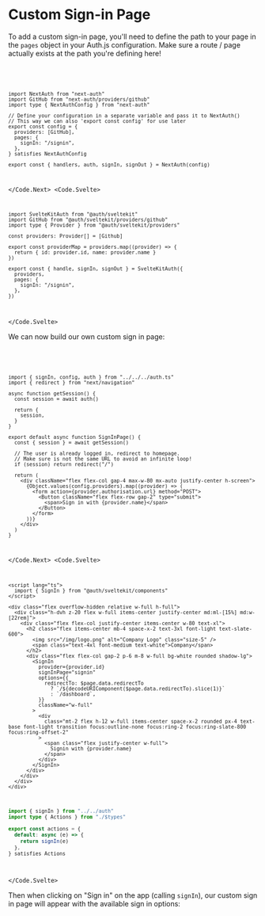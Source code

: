
# Custom Sign-in Page

To add a custom sign-in page, you'll need to define the path to your page in the `pages` object in your Auth.js configuration. Make sure a route / page actually exists at the path you're defining here!

<Code>
<Code.Next>

```tsx filename="./auth.ts" {7, 10}
import NextAuth from "next-auth"
import GitHub from "next-auth/providers/github"
import type { NextAuthConfig } from "next-auth"

// Define your configuration in a separate variable and pass it to NextAuth()
// This way we can also 'export const config' for use later
export const config = {
  providers: [GitHub],
  pages: {
    signIn: "/signin",
  },
} satisfies NextAuthConfig

export const { handlers, auth, signIn, signOut } = NextAuth(config)
```

</Code.Next>
<Code.Svelte>

```tsx filename="./auth.ts" {7}
import SvelteKitAuth from "@auth/sveltekit"
import GitHub from "@auth/sveltekit/providers/github"
import type { Provider } from "@auth/sveltekit/providers"

const providers: Provider[] = [Github]

export const providerMap = providers.map((provider) => {
  return { id: provider.id, name: provider.name }
})

export const { handle, signIn, signOut } = SvelteKitAuth({
  providers,
  pages: {
    signIn: "/signin",
  },
})
```

</Code.Svelte>
</Code>

We can now build our own custom sign in page:

<Code>
<Code.Next>

```tsx filename="app/signin/page.tsx"
import { signIn, config, auth } from "../../../auth.ts"
import { redirect } from "next/navigation"

async function getSession() {
  const session = await auth()

  return {
    session,
  }
}

export default async function SignInPage() {
  const { session } = await getSession()

  // The user is already logged in, redirect to homepage.
  // Make sure is not the same URL to avoid an infinite loop!
  if (session) return redirect("/")

  return (
    <div className="flex flex-col gap-4 max-w-80 mx-auto justify-center h-screen">
      {Object.values(config.providers).map((provider) => (
        <form action={provider.authorisation.url} method="POST">
          <Button className="flex flex-row gap-2" type="submit">
            <span>Sign in with {provider.name}</span>
          </Button>
        </form>
      ))}
    </div>
  )
}
```

</Code.Next>
<Code.Svelte>

```svelte filename="src/routes/signin/+page.svelte"
<script lang="ts">
  import { SignIn } from "@auth/sveltekit/components"
</script>

<div class="flex overflow-hidden relative w-full h-full">
  <div class="h-dvh z-20 flex w-full items-center justify-center md:ml-[15%] md:w-[22rem]">
    <div class="flex flex-col justify-center items-center w-80 text-xl">
      <h2 class="flex items-center mb-4 space-x-2 text-3xl font-light text-slate-600">
        <img src="/img/logo.png" alt="Company Logo" class="size-5" />
        <span class="text-4xl font-medium text-white">Company</span>
      </h2>
      <div class="flex flex-col gap-2 p-6 m-8 w-full bg-white rounded shadow-lg">
        <SignIn
          provider={provider.id}
          signInPage="signin"
          options={{
            redirectTo: $page.data.redirectTo
              ? `/${decodeURIComponent($page.data.redirectTo).slice(1)}`
              : `/dashboard`,
          }}
          className="w-full"
        >
          <div
            class="mt-2 flex h-12 w-full items-center space-x-2 rounded px-4 text-base font-light transition focus:outline-none focus:ring-2 focus:ring-slate-800 focus:ring-offset-2"
          >
            <span class="flex justify-center w-full">
              Signin with {provider.name}
            </span>
          </div>
        </SignIn>
      </div>
    </div>
  </div>
</div>
```

```ts filename="src/routes/signin/+page.server.ts"
import { signIn } from "../../auth"
import type { Actions } from "./$types"

export const actions = {
  default: async (e) => {
    return signIn(e)
  },
} satisfies Actions
```

</Code.Svelte>
</Code>

Then when clicking on "Sign in" on the app (calling `signIn`), our custom sign in page will appear with the available sign in options:


<Screenshot
  src={CustomSignInPage}
  alt="Custom Sign-in Page"
  className="w-full max-w-3xl"
/>
